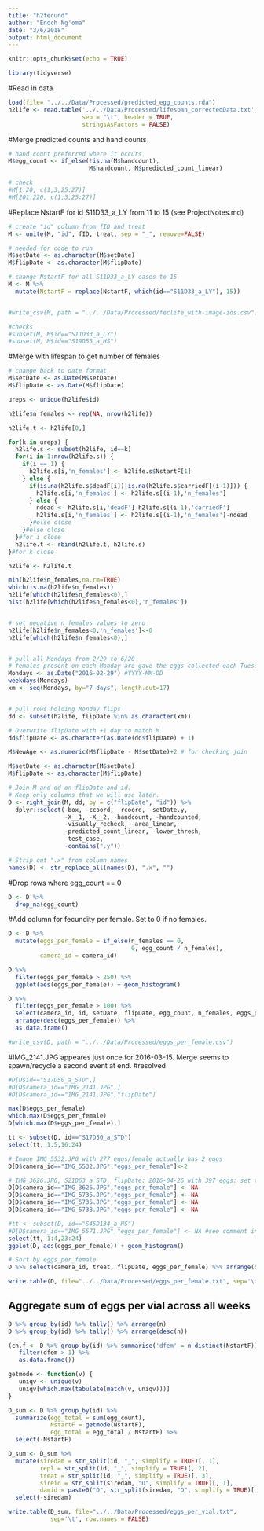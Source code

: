 ```yaml
---
title: "h2fecund"
author: "Enoch Ng'oma"
date: "3/6/2018"
output: html_document
---
```


```r
knitr::opts_chunk$set(echo = TRUE)

library(tidyverse)
```

#Read in data

```r
load(file= "../../Data/Processed/predicted_egg_counts.rda")
h2life <- read.table('../../Data/Processed/lifespan_correctedData.txt',
                     sep = "\t", header = TRUE,
                     stringsAsFactors = FALSE)
```

#Merge predicted counts and hand counts

```r
# hand count preferred where it occurs
M$egg_count <- if_else(!is.na(M$handcount), 
                       M$handcount, M$predicted_count_linear)

# check
#M[1:20, c(1,3,25:27)]
#M[201:220, c(1,3,25:27)]

```

#Replace NstartF for id S11D33_a_LY from 11 to 15 (see ProjectNotes.md)

```r
# create "id" column from fID and treat
M <- unite(M, "id", fID, treat, sep = "_", remove=FALSE)

# needed for code to run
M$setDate <- as.character(M$setDate)
M$flipDate <- as.character(M$flipDate)

# change NstartF for all S11D33_a_LY cases to 15
M <- M %>% 
  mutate(NstartF = replace(NstartF, which(id=="S11D33_a_LY"), 15))


#write_csv(M, path = "../../Data/Processed/feclife_with-image-ids.csv")

#checks
#subset(M, M$id=="S11D33_a_LY")
#subset(M, M$id=="S19D55_a_HS")
```

#Merge with lifespan to get number of females

```r
# change back to date format
M$setDate <- as.Date(M$setDate)
M$flipDate <- as.Date(M$flipDate)

ureps <- unique(h2life$id)

h2life$n_females <- rep(NA, nrow(h2life))

h2life.t <- h2life[0,]

for(k in ureps) {
  h2life.s <- subset(h2life, id==k)
  for(i in 1:nrow(h2life.s)) {
    if(i == 1) {
      h2life.s[i,'n_females'] <- h2life.s$NstartF[1]
    } else {
      if(is.na(h2life.s$deadF[i])|is.na(h2life.s$carriedF[(i-1)])) {
        h2life.s[i,'n_females'] <- h2life.s[(i-1),'n_females']
      } else {
        ndead <- h2life.s[i,'deadF']-h2life.s[(i-1),'carriedF']
        h2life.s[i,'n_females'] <- h2life.s[(i-1),'n_females']-ndead
      }#else close
    }#else close
  }#for i close
  h2life.t <- rbind(h2life.t, h2life.s)
}#for k close

h2life <- h2life.t

min(h2life$n_females,na.rm=TRUE)
which(is.na(h2life$n_females))
h2life[which(h2life$n_females<0),]
hist(h2life[which(h2life$n_females<0),'n_females'])


# set negative n_females values to zero
h2life[h2life$n_females<0,'n_females']<-0
h2life[which(h2life$n_females<0),]


# pull all Mondays from 2/29 to 6/20
# females present on each Monday are gave the eggs collected each Tuesday
Mondays <- as.Date("2016-02-29") #YYYY-MM-DD
weekdays(Mondays)
xm <- seq(Mondays, by="7 days", length.out=17)


# pull rows holding Monday flips
dd <- subset(h2life, flipDate %in% as.character(xm))

# Overwrite flipDate with +1 day to match M
dd$flipDate <- as.character(as.Date(dd$flipDate) + 1)

M$NewAge <- as.numeric(M$flipDate - M$setDate)+2 # for checking join

M$setDate <- as.character(M$setDate)
M$flipDate <- as.character(M$flipDate)
```

```r
# Join M and dd on flipDate and id.
# Keep only columns that we will use later.
D <- right_join(M, dd, by = c("flipDate", "id")) %>% 
  dplyr::select(-box, -ccoord, -rcoord, -setDate.y,
                -X__1, -X__2, -handcount, -handcounted,
                -visually_recheck, -area_linear,
                -predicted_count_linear, -lower_thresh,
                -test_case,
                -contains(".y"))

# Strip out ".x" from column names
names(D) <- str_replace_all(names(D), ".x", "")
```

#Drop rows where egg_count == 0

```r
D <- D %>% 
  drop_na(egg_count)
```


#Add column for fecundity per female. Set to 0 if no females.

```r
D <- D %>% 
  mutate(eggs_per_female = if_else(n_females == 0,
                                   0, egg_count / n_females),
         camera_id = camera_id)

D %>% 
  filter(eggs_per_female > 250) %>% 
  ggplot(aes(eggs_per_female)) + geom_histogram()

D %>% 
  filter(eggs_per_female > 100) %>% 
  select(camera_id, id, setDate, flipDate, egg_count, n_females, eggs_per_female) %>% 
  arrange(desc(eggs_per_female)) %>% 
  as.data.frame()

#write_csv(D, path = "../../Data/Processed/eggs_per_female.csv")
```

#IMG_2141.JPG appeares just once for 2016-03-15. Merge seems to spawn/recycle a second event at end.
#resolved

```r
#D[D$id=="S17D50_a_STD",]
#D[D$camera_id=="IMG_2141.JPG",]
#D[D$camera_id=="IMG_2141.JPG","flipDate"]

max(D$eggs_per_female)
which.max(D$eggs_per_female)
D[which.max(D$eggs_per_female),]

tt <- subset(D, id=="S17D50_a_STD")
select(tt, 1:5,16:24)

# Image IMG_5532.JPG with 277 eggs/female actually has 2 eggs
D[D$camera_id=="IMG_5532.JPG","eggs_per_female"]<-2

# IMG_3626.JPG, S21D63_a_STD, flipDate: 2016-04-26 with 397 eggs: set to missing (odd case)
D[D$camera_id=="IMG_3626.JPG","eggs_per_female"] <- NA
D[D$camera_id=="IMG_5736.JPG","eggs_per_female"] <- NA
D[D$camera_id=="IMG_5735.JPG","eggs_per_female"] <- NA
D[D$camera_id=="IMG_5738.JPG","eggs_per_female"] <- NA

#tt <- subset(D, id=="S45D134_a_HS")
#D[D$camera_id=="IMG_5571.JPG","eggs_per_female"] <- NA #see comment in h2fec_explore.Rmd
select(tt, 1:4,23:24)
ggplot(D, aes(eggs_per_female)) + geom_histogram()


```

```r
# Sort by eggs_per_female
D %>% select(camera_id, treat, flipDate, eggs_per_female) %>% arrange(desc(eggs_per_female))

write.table(D, file="../../Data/Processed/eggs_per_female.txt", sep='\t',row.names = FALSE)

```

## Aggregate sum of eggs per vial across all weeks

```r
D %>% group_by(id) %>% tally() %>% arrange(n)
D %>% group_by(id) %>% tally() %>% arrange(desc(n))
```

```r
(ch.f <- D %>% group_by(id) %>% summarise('dfem' = n_distinct(NstartF)) %>%
   filter(dfem > 1) %>% 
   as.data.frame())
```

```r
getmode <- function(v) {
   uniqv <- unique(v)
   uniqv[which.max(tabulate(match(v, uniqv)))]
}

D_sum <- D %>% group_by(id) %>% 
  summarize(egg_total = sum(egg_count),
            NstartF = getmode(NstartF),
            egg_total = egg_total / NstartF) %>% 
  select(-NstartF)

D_sum <- D_sum %>% 
  mutate(siredam = str_split(id, "_", simplify = TRUE)[, 1],
         repl = str_split(id, "_", simplify = TRUE)[, 2],
         treat = str_split(id, "_", simplify = TRUE)[, 3],
         sireid = str_split(siredam, "D", simplify = TRUE)[, 1],
         damid = paste0("D", str_split(siredam, "D", simplify = TRUE)[, 2])) %>% 
  select(-siredam)

write.table(D_sum, file="../../Data/Processed/eggs_per_vial.txt",
            sep='\t', row.names = FALSE)
```
